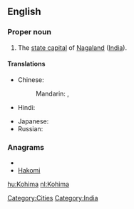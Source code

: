 ==English==
{{wikipedia}}

===Proper noun===
{{en-proper noun}}

# The [[state capital]] of [[Nagaland]] ([[India]]).

====Translations====
{{trans-top|capital of Nagaland, India}}
* Chinese:
*: Mandarin: {{t|zh|科希馬|sc=Hani}},  {{t|zh|科希马|tr=Kēxīmǎ|sc=Hani}}
* Hindi: {{t|hi|कोहिमा|tr=kōhimā|sc=Deva}}
{{trans-mid}}
* Japanese: {{t|ja|コヒマ|tr=Kohima|sc=Jpan}}
* Russian: {{t|ru|Кохима|f|tr=Koxíma|sc=Cyrl}}
{{trans-bottom}}

===Anagrams===
* {{alphagram|ahikmo}}
* [[Hakomi#English|Hakomi]]

[[Category:Cities]]
[[Category:India]]

[[hu:Kohima]]
[[nl:Kohima]]